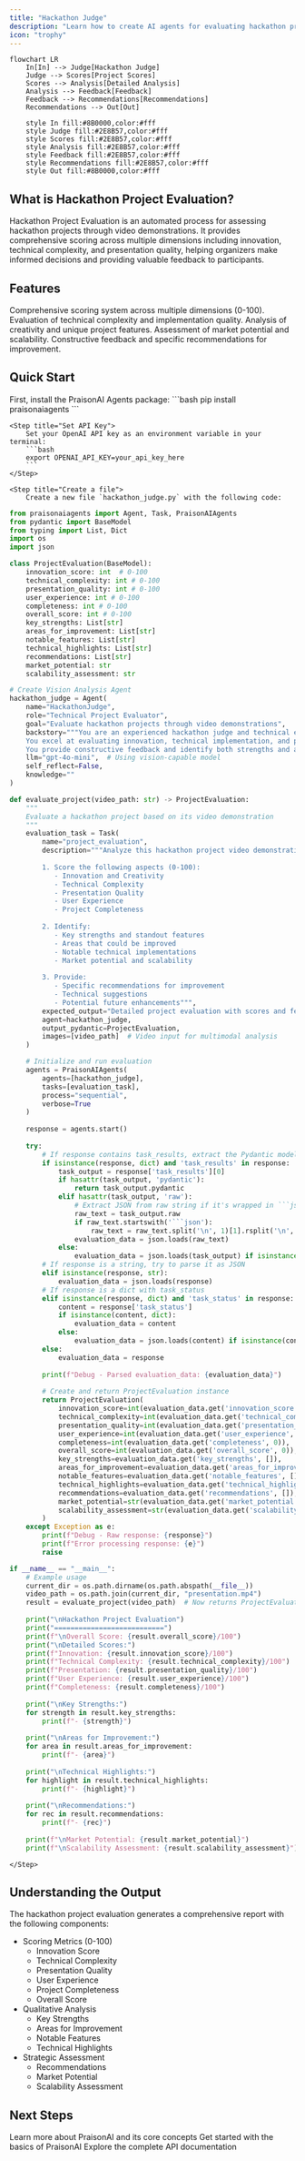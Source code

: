 ```yaml
---
title: "Hackathon Judge"
description: "Learn how to create AI agents for evaluating hackathon projects through video demonstrations."
icon: "trophy"
---
```


```mermaid
flowchart LR
    In[In] --> Judge[Hackathon Judge]
    Judge --> Scores[Project Scores]
    Scores --> Analysis[Detailed Analysis]
    Analysis --> Feedback[Feedback]
    Feedback --> Recommendations[Recommendations]
    Recommendations --> Out[Out]
    
    style In fill:#8B0000,color:#fff
    style Judge fill:#2E8B57,color:#fff
    style Scores fill:#2E8B57,color:#fff
    style Analysis fill:#2E8B57,color:#fff
    style Feedback fill:#2E8B57,color:#fff
    style Recommendations fill:#2E8B57,color:#fff
    style Out fill:#8B0000,color:#fff
```

## What is Hackathon Project Evaluation?

Hackathon Project Evaluation is an automated process for assessing hackathon projects through video demonstrations. It provides comprehensive scoring across multiple dimensions including innovation, technical complexity, and presentation quality, helping organizers make informed decisions and providing valuable feedback to participants.

## Features

<CardGroup cols={2}>
  <Card title="Project Scoring" icon="star">
    Comprehensive scoring system across multiple dimensions (0-100).
  </Card>
  <Card title="Technical Analysis" icon="microchip">
    Evaluation of technical complexity and implementation quality.
  </Card>
  <Card title="Innovation Assessment" icon="lightbulb">
    Analysis of creativity and unique project features.
  </Card>
  <Card title="Market Analysis" icon="chart-line">
    Assessment of market potential and scalability.
  </Card>
  <Card title="Detailed Feedback" icon="comments">
    Constructive feedback and specific recommendations for improvement.
  </Card>
</CardGroup>

## Quick Start

<Steps>
    <Step title="Install Package">
        First, install the PraisonAI Agents package:
        ```bash
        pip install praisonaiagents
        ```
    </Step>

    <Step title="Set API Key">
        Set your OpenAI API key as an environment variable in your terminal:
        ```bash
        export OPENAI_API_KEY=your_api_key_here
        ```
    </Step>

    <Step title="Create a file">
        Create a new file `hackathon_judge.py` with the following code:
```python
from praisonaiagents import Agent, Task, PraisonAIAgents
from pydantic import BaseModel
from typing import List, Dict
import os
import json

class ProjectEvaluation(BaseModel):
    innovation_score: int  # 0-100
    technical_complexity: int # 0-100  
    presentation_quality: int # 0-100
    user_experience: int # 0-100
    completeness: int # 0-100
    overall_score: int # 0-100
    key_strengths: List[str]
    areas_for_improvement: List[str]
    notable_features: List[str]
    technical_highlights: List[str]
    recommendations: List[str]
    market_potential: str
    scalability_assessment: str

# Create Vision Analysis Agent
hackathon_judge = Agent(
    name="HackathonJudge",
    role="Technical Project Evaluator",
    goal="Evaluate hackathon projects through video demonstrations",
    backstory="""You are an experienced hackathon judge and technical expert.
    You excel at evaluating innovation, technical implementation, and presentation quality.
    You provide constructive feedback and identify both strengths and areas for improvement.""",
    llm="gpt-4o-mini",  # Using vision-capable model
    self_reflect=False,
    knowledge=""
)

def evaluate_project(video_path: str) -> ProjectEvaluation:
    """
    Evaluate a hackathon project based on its video demonstration
    """
    evaluation_task = Task(
        name="project_evaluation",
        description="""Analyze this hackathon project video demonstration and provide a comprehensive evaluation:
        
        1. Score the following aspects (0-100):
           - Innovation and Creativity
           - Technical Complexity
           - Presentation Quality
           - User Experience
           - Project Completeness
           
        2. Identify:
           - Key strengths and standout features
           - Areas that could be improved
           - Notable technical implementations
           - Market potential and scalability
           
        3. Provide:
           - Specific recommendations for improvement
           - Technical suggestions
           - Potential future enhancements""",
        expected_output="Detailed project evaluation with scores and feedback",
        agent=hackathon_judge,
        output_pydantic=ProjectEvaluation,
        images=[video_path]  # Video input for multimodal analysis
    )

    # Initialize and run evaluation
    agents = PraisonAIAgents(
        agents=[hackathon_judge],
        tasks=[evaluation_task],
        process="sequential",
        verbose=True
    )
    
    response = agents.start()
    
    try:
        # If response contains task_results, extract the Pydantic model directly
        if isinstance(response, dict) and 'task_results' in response:
            task_output = response['task_results'][0]
            if hasattr(task_output, 'pydantic'):
                return task_output.pydantic
            elif hasattr(task_output, 'raw'):
                # Extract JSON from raw string if it's wrapped in ```json
                raw_text = task_output.raw
                if raw_text.startswith('```json'):
                    raw_text = raw_text.split('\n', 1)[1].rsplit('\n', 1)[0]
                evaluation_data = json.loads(raw_text)
            else:
                evaluation_data = json.loads(task_output) if isinstance(task_output, str) else task_output
        # If response is a string, try to parse it as JSON
        elif isinstance(response, str):
            evaluation_data = json.loads(response)
        # If response is a dict with task_status
        elif isinstance(response, dict) and 'task_status' in response:
            content = response['task_status']
            if isinstance(content, dict):
                evaluation_data = content
            else:
                evaluation_data = json.loads(content) if isinstance(content, str) else content
        else:
            evaluation_data = response
            
        print(f"Debug - Parsed evaluation_data: {evaluation_data}")
        
        # Create and return ProjectEvaluation instance
        return ProjectEvaluation(
            innovation_score=int(evaluation_data.get('innovation_score', 0)),
            technical_complexity=int(evaluation_data.get('technical_complexity', 0)),
            presentation_quality=int(evaluation_data.get('presentation_quality', 0)),
            user_experience=int(evaluation_data.get('user_experience', 0)),
            completeness=int(evaluation_data.get('completeness', 0)),
            overall_score=int(evaluation_data.get('overall_score', 0)),
            key_strengths=evaluation_data.get('key_strengths', []),
            areas_for_improvement=evaluation_data.get('areas_for_improvement', []),
            notable_features=evaluation_data.get('notable_features', []),
            technical_highlights=evaluation_data.get('technical_highlights', []),
            recommendations=evaluation_data.get('recommendations', []),
            market_potential=str(evaluation_data.get('market_potential', '')),
            scalability_assessment=str(evaluation_data.get('scalability_assessment', ''))
        )
    except Exception as e:
        print(f"Debug - Raw response: {response}")
        print(f"Error processing response: {e}")
        raise

if __name__ == "__main__":
    # Example usage
    current_dir = os.path.dirname(os.path.abspath(__file__))
    video_path = os.path.join(current_dir, "presentation.mp4")
    result = evaluate_project(video_path)  # Now returns ProjectEvaluation directly
    
    print("\nHackathon Project Evaluation")
    print("===========================")
    print(f"\nOverall Score: {result.overall_score}/100")
    print("\nDetailed Scores:")
    print(f"Innovation: {result.innovation_score}/100")
    print(f"Technical Complexity: {result.technical_complexity}/100")
    print(f"Presentation: {result.presentation_quality}/100")
    print(f"User Experience: {result.user_experience}/100")
    print(f"Completeness: {result.completeness}/100")
    
    print("\nKey Strengths:")
    for strength in result.key_strengths:
        print(f"- {strength}")
        
    print("\nAreas for Improvement:")
    for area in result.areas_for_improvement:
        print(f"- {area}")
        
    print("\nTechnical Highlights:")
    for highlight in result.technical_highlights:
        print(f"- {highlight}")
        
    print("\nRecommendations:")
    for rec in result.recommendations:
        print(f"- {rec}")
        
    print(f"\nMarket Potential: {result.market_potential}")
    print(f"\nScalability Assessment: {result.scalability_assessment}")
```
    </Step>
</Steps>

## Understanding the Output

The hackathon project evaluation generates a comprehensive report with the following components:

- Scoring Metrics (0-100)
  - Innovation Score
  - Technical Complexity
  - Presentation Quality
  - User Experience
  - Project Completeness
  - Overall Score
- Qualitative Analysis
  - Key Strengths
  - Areas for Improvement
  - Notable Features
  - Technical Highlights
- Strategic Assessment
  - Recommendations
  - Market Potential
  - Scalability Assessment

## Next Steps

<CardGroup>
  <Card title="Introduction" icon="book" href="/introduction">
    Learn more about PraisonAI and its core concepts
  </Card>
  <Card title="Quick Start" icon="bolt" href="/quickstart">
    Get started with the basics of PraisonAI
  </Card>
  <Card title="API Reference" icon="code" href="/api-reference">
    Explore the complete API documentation
  </Card>
</CardGroup>
